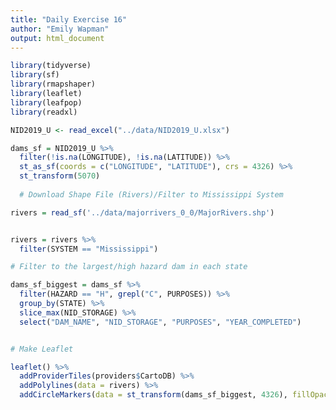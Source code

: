 ```yaml
---
title: "Daily Exercise 16"
author: "Emily Wapman"
output: html_document
---
```

```r

library(tidyverse)
library(sf)
library(rmapshaper)
library(leaflet)
library(leafpop)
library(readxl)

NID2019_U <- read_excel("../data/NID2019_U.xlsx") 

dams_sf = NID2019_U %>%
  filter(!is.na(LONGITUDE), !is.na(LATITUDE)) %>%
  st_as_sf(coords = c("LONGITUDE", "LATITUDE"), crs = 4326) %>%
  st_transform(5070)
  
  # Download Shape File (Rivers)/Filter to Mississippi System

rivers = read_sf('../data/majorrivers_0_0/MajorRivers.shp')


rivers = rivers %>%
  filter(SYSTEM == "Mississippi")

# Filter to the largest/high hazard dam in each state

dams_sf_biggest = dams_sf %>%
  filter(HAZARD == "H", grepl("C", PURPOSES)) %>%
  group_by(STATE) %>%
  slice_max(NID_STORAGE) %>%
  select("DAM_NAME", "NID_STORAGE", "PURPOSES", "YEAR_COMPLETED")


# Make Leaflet

leaflet() %>%
  addProviderTiles(providers$CartoDB) %>%
  addPolylines(data = rivers) %>%
  addCircleMarkers(data = st_transform(dams_sf_biggest, 4326), fillOpacity = 1, radius = ~NID_STORAGE/1500000, color = "red", stroke = FALSE, popup = leafpop::popupTable(st_drop_geometry(dams_sf_biggest), feature.id = FALSE, row.numbers = FALSE))
```
 
  

